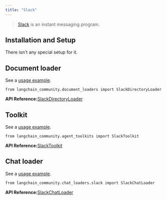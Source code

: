 ```yaml
---
title: "Slack"
---
```


> [Slack](https://slack.com/) is an instant messaging program.

## Installation and Setup

There isn't any special setup for it.

## Document loader

See a [usage example](/src/oss/integrations/document_loaders/slack).

```
from langchain_community.document_loaders import SlackDirectoryLoader
```

**API Reference:**[SlackDirectoryLoader](https://python.langchain.com/api_reference/community/document_loaders/langchain_community.document_loaders.slack_directory.SlackDirectoryLoader.html)

## Toolkit

See a [usage example](/src/oss/integrations/tools/slack).

```
from langchain_community.agent_toolkits import SlackToolkit
```

**API Reference:**[SlackToolkit](https://python.langchain.com/api_reference/community/agent_toolkits/langchain_community.agent_toolkits.slack.toolkit.SlackToolkit.html)

## Chat loader

See a [usage example](/src/oss/integrations/chat_loaders/slack).

```
from langchain_community.chat_loaders.slack import SlackChatLoader
```

**API Reference:**[SlackChatLoader](https://python.langchain.com/api_reference/community/chat_loaders/langchain_community.chat_loaders.slack.SlackChatLoader.html)
